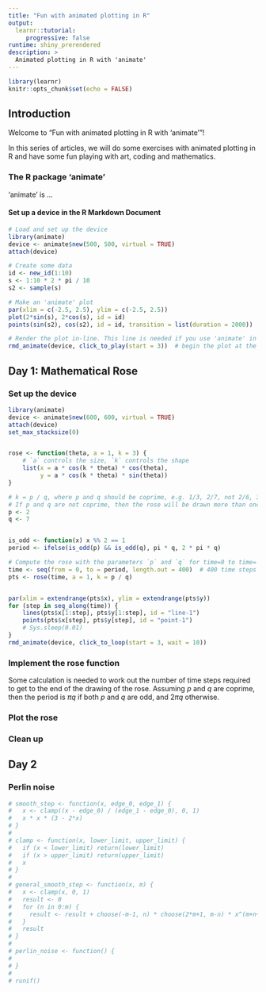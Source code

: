 ---
title: "Fun with animated plotting in R"
output: 
  learnr::tutorial:
     progressive: false
runtime: shiny_prerendered
description: >
  Animated plotting in R with 'animate'
---

```{r setup, include=FALSE}
library(learnr)
knitr::opts_chunk$set(echo = FALSE)
```


## Introduction

Welcome to "Fun with animated plotting in R with 'animate'"!

In this series of articles, we will do some exercises with animated plotting in R and have some fun playing with art, coding and mathematics.


### The R package 'animate'

'animate' is ...

#### Set up a device in the R Markdown Document

```{r two-plus-two, exercise=TRUE}
# Load and set up the device
library(animate)
device <- animate$new(500, 500, virtual = TRUE)
attach(device)

# Create some data
id <- new_id(1:10)
s <- 1:10 * 2 * pi / 10
s2 <- sample(s)

# Make an 'animate' plot
par(xlim = c(-2.5, 2.5), ylim = c(-2.5, 2.5))
plot(2*sin(s), 2*cos(s), id = id)
points(sin(s2), cos(s2), id = id, transition = list(duration = 2000))

# Render the plot in-line. This line is needed if you use 'animate' in a code chunk of an R Markdown Document.
rmd_animate(device, click_to_play(start = 3))  # begin the plot at the third frame
```






## Day 1: Mathematical Rose

### Set up the device

```{r day-2-device-setup, exercise=T, message=F, warning=F}
library(animate)
device <- animate$new(600, 600, virtual = TRUE)
attach(device)
set_max_stacksize(0)


rose <- function(theta, a = 1, k = 3) {
    # `a` controls the size, `k` controls the shape
    list(x = a * cos(k * theta) * cos(theta),
         y = a * cos(k * theta) * sin(theta))
}

# k = p / q, where p and q should be coprime, e.g. 1/3, 2/7, not 2/6, 3/6.
# If p and q are not coprime, then the rose will be drawn more than once.
p <- 2
q <- 7


is_odd <- function(x) x %% 2 == 1
period <- ifelse(is_odd(p) && is_odd(q), pi * q, 2 * pi * q)

# Compute the rose with the parameters `p` and `q` for time=0 to time=`period`
time <- seq(from = 0, to = period, length.out = 400)  # 400 time steps
pts <- rose(time, a = 1, k = p / q)


par(xlim = extendrange(pts$x), ylim = extendrange(pts$y))
for (step in seq_along(time)) {
    lines(pts$x[1:step], pts$y[1:step], id = "line-1")
    points(pts$x[step], pts$y[step], id = "point-1")
    # Sys.sleep(0.01)
}
rmd_animate(device, click_to_loop(start = 3, wait = 10))
```


### Implement the rose function

Some calculation is needed to work out the number of time steps required to get to the end of the drawing of the rose. Assuming $p$ and $q$ are coprime, then the period is $\pi q$ if both $p$ and $q$ are odd, and $2 \pi q$ otherwise.

### Plot the rose 

### Clean up 







## Day 2

### Perlin noise

```{r perlin-noise, exercise=TRUE, exercise.lines = 5}
# smooth_step <- function(x, edge_0, edge_1) {
#   x <- clamp((x - edge_0) / (edge_1 - edge_0), 0, 1)
#   x * x * (3 - 2*x)
# }
# 
# clamp <- function(x, lower_limit, upper_limit) {
#   if (x < lower_limit) return(lower_limit)
#   if (x > upper_limit) return(upper_limit)
#   x
# }
# 
# general_smooth_step <- function(x, m) {
#   x <- clamp(x, 0, 1)
#   result <- 0
#   for (n in 0:m) {
#     result <- result + choose(-m-1, n) * choose(2*m+1, m-n) * x^(m+n+1)
#   }
#   result
# }
# 
# perlin_noise <- function() {
#   
# }
# 
# runif()
```








